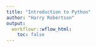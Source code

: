 ```yaml
---
title: "Introduction to Python"
author: "Harry Robertson"
output:
  workflowr::wflow_html:
    toc: false
---
```












